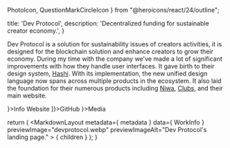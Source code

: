   PhotoIcon,
  QuestionMarkCircleIcon
} from "@heroicons/react/24/outline";

  title: 'Dev Protocol',
  description: 'Decentralized funding for sustainable creator economy.',
}


Dev Protocol is a solution for sustainability issues of creators activities, it is designed for the blockchain solution and enhance creators to grow their economy. During my time with the company we've made a lot of significant improvements with how they handle user interfaces. It gave birth to their design system, [Hashi](/tools/hashi). With its implementation, the new unified design language now spans across multiple products in the ecosystem. It also laid the foundation for their numerous products including [Niwa](https://niwa.xyz), [Clubs](https://clubs.place), and their main website.

<MSAnimatedSection className="grid cols-1 @large:cols-3 gap-md mt-4xl">
  <MSAnimatedSection>
    <MSTitleBar clsssName="jc-center" icon={<QuestionMarkCircleIcon />}>Info</MSTitleBar>
    <Info data={ WorkInfo }>
      <MSButton link="https://devprotocol.xyz" type="small filled">Website</MSButton>
      <MSButton link="https://github.com/dev-protocol" type="small filled" icon={['left', <SiGithub />]}>GitHub</MSButton>
    </Info>
  </MSAnimatedSection>
  <MSAnimatedSection delay={0.3} className="start-1 end-1 @large:start-2 @large:end-4">
    <MSTitleBar clsssName="jc-center" icon={<PhotoIcon />}>Media</MSTitleBar>
    <div className="w-full grid cols-1 gap-md mt-md">
      <PreviewImage src="/img/devprotocol/devprotocol-clubs.webp" alt="Dev Protocol's Clubs." />
      <PreviewImage src="/img/devprotocol/devprotocol-clubs-dashboard.webp" alt="Dev Protocol's Clubs dashboard." />
      <PreviewImage src="/img/devprotocol/devprotocol-niwa.webp" alt="Dev Protocol's Niwa." />
      <PreviewImage src="/img/devprotocol/devprotocol-stakes-social.webp" alt="Dev Protocol's stakes.social." />
    </div>
  </MSAnimatedSection>
</MSAnimatedSection>

  return (
    <MarkdownLayout
      metadata={ metadata }
      data={ WorkInfo }
      previewImage="devprotocol.webp"
      previewImageAlt="Dev Protocol's landing page."
    >
      { children }
    </MarkdownLayout>
  );
}